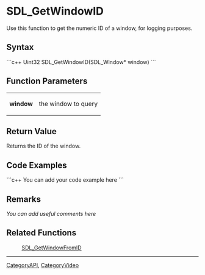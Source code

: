 <!-- pragma section-numbers off -->
<!-- pragma disable-camelcase -->

= SDL_GetWindowID =
Use this function to get the numeric ID of a window, for logging purposes.


== Syntax ==
```c++
Uint32 SDL_GetWindowID(SDL_Window* window)
```

== Function Parameters ==
{|
|'''window'''
|the window to query
|}

== Return Value ==
Returns the ID of the window.

== Code Examples ==
```c++
You can add your code example here
```

== Remarks ==
''You can add useful comments here''

== Related Functions ==
:[[SDL_GetWindowFromID]]

----
[[CategoryAPI]], [[CategoryVideo]]
